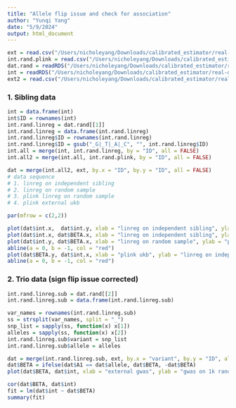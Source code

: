 ```yaml
---
title: "Allele flip issue and check for association"
author: "Yunqi Yang"
date: "5/9/2024"
output: html_document
---
```


```r
ext = read.csv("/Users/nicholeyang/Downloads/calibrated_estimator/real-data-analysis/combined_bmi.linear", sep = "\t")
int.rand.plink = read.csv("/Users/nicholeyang/Downloads/calibrated_estimator/real-data-analysis/bmi.linear", sep = "\t")
dat.rand = readRDS("/Users/nicholeyang/Downloads/calibrated_estimator/real-data-analysis/result/bmi_random_linreg.rds")
int = readRDS("/Users/nicholeyang/Downloads/calibrated_estimator/real-data-analysis/result/bmi_sib_linreg.rds")
ext2 = read.csv("/Users/nicholeyang/Downloads/calibrated_estimator/real-data-analysis/external_gwas/bmi_21001_exp_bmi.csv")
```

### 1. Sibling data 

```r
int = data.frame(int)
int$ID = rownames(int)
int.rand.linreg = dat.rand[[1]]
int.rand.linreg = data.frame(int.rand.linreg)
int.rand.linreg$ID = rownames(int.rand.linreg)
int.rand.linreg$ID = gsub("_G|_T|_A|_C", "", int.rand.linreg$ID)
int.all = merge(int, int.rand.linreg, by = "ID", all = FALSE)
int.all2 = merge(int.all, int.rand.plink, by = "ID", all = FALSE)

dat = merge(int.all2, ext, by.x = "ID", by.y = "ID", all = FALSE)
# data sequence
# 1. linreg on independent sibling
# 2. linreg on random sample
# 3. plink linreg on random sample
# 4. plink external ukb
```

```r
par(mfrow = c(2,2))

plot(dat$int.x,  dat$int.y, xlab = "linreg on independent sibling", ylab = "linreg on random sample")
plot(dat$int.x, dat$BETA.x, xlab = "linreg on independent sibling", ylab = "plink linreg on random sample")
plot(dat$int.y, dat$BETA.x, xlab = "linreg on random sample", ylab = "plink linreg on random sample")
abline(a = 0, b = -1, col = "red")
plot(dat$BETA.y, dat$int.x, xlab = "plink ukb", ylab = "linreg on independent sibling")
abline(a = 0, b = -1, col = "red")

```


### 2. Trio data (sign flip issue corrected)

```r
int.rand.linreg.sub = dat.rand[[2]]
int.rand.linreg.sub = data.frame(int.rand.linreg.sub)

var_names = rownames(int.rand.linreg.sub)
ss = strsplit(var_names, split = "_")
snp_list = sapply(ss, function(x) x[1])
alleles = sapply(ss, function(x) x[2])
int.rand.linreg.sub$variant = snp_list
int.rand.linreg.sub$allele = alleles
```


```r
dat = merge(int.rand.linreg.sub, ext, by.x = "variant", by.y = "ID", all = FALSE)
dat$BETA = ifelse(dat$A1 == dat$allele, dat$BETA, -dat$BETA)
plot(dat$BETA, dat$int, xlab = "external gwas", ylab = "gwas on 1k random individuals")
```

```r
cor(dat$BETA, dat$int)
fit = lm(dat$int ~ dat$BETA)
summary(fit)
```


